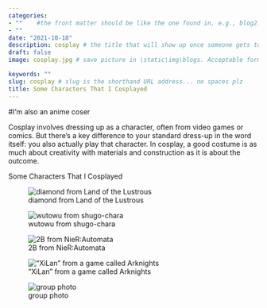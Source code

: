 ```yaml
---
categories:  
- ""    #the front matter should be like the one found in, e.g., blog2.md. It cannot be like the normal Rmd we used
- ""
date: "2021-10-18"
description: cosplay # the title that will show up once someone gets to this page
draft: false
image: cosplay.jpg # save picture in \static\img\blogs. Acceptable formats= jpg, jpeg, or png . Your iPhone pics wont work

keywords: ""
slug: cosplay # slug is the shorthand URL address... no spaces plz
title: Some Characters That I Cosplayed
---
```



#I'm also an anime coser

Cosplay involves dressing up as a character, often from video games or comics. But there’s a key difference to your standard dress-up in the word itself: you also actually play that character.
In cosplay, a good costume is as much about creativity with materials and construction as it is about the outcome.

Some Characters That I Cosplayed

![diamond from Land of the Lustrous](https://raw.githubusercontent.com/Siqiong-zhou/my_website/main/themes/forty/static/img/diamond.jpg)



![wutowu from shugo-chara](https://raw.githubusercontent.com/Siqiong-zhou/my_website/main/themes/forty/static/img/gebei.jpg)



![2B from NieR:Automata](https://raw.githubusercontent.com/Siqiong-zhou/my_website/main/themes/forty/static/img/2b.jpg)



!["XiLan" from a game called Arknights](https://raw.githubusercontent.com/Siqiong-zhou/my_website/main/themes/forty/static/img/xilan.jpg)



![group photo](https://raw.githubusercontent.com/Siqiong-zhou/my_website/main/themes/forty/static/img/group_photo.jpg)
